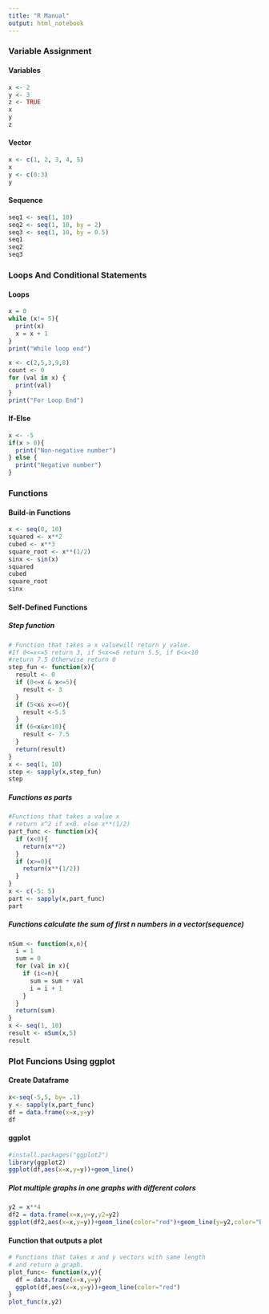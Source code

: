 ```yaml
---
title: "R Manual"
output: html_notebook
---
```

### Variable Assignment 

#### Variables
```r
x <- 2
y <- 3
z <- TRUE
x
y
z
```

#### Vector
```r
x <- c(1, 2, 3, 4, 5)
x
y <- c(0:3)
y
```

#### Sequence
```r
seq1 <- seq(1, 10)
seq2 <- seq(1, 10, by = 2)
seq3 <- seq(1, 10, by = 0.5)
seq1
seq2
seq3
```


### Loops And Conditional Statements

#### Loops
```r
x = 0
while (x!= 5){
  print(x)
  x = x + 1
}
print("While loop end")

```
```r
x <- c(2,5,3,9,8)
count <- 0
for (val in x) {
  print(val)
}
print("For Loop End")
```
#### If-Else
```r
x <- -5
if(x > 0){
  print("Non-negative number")
} else {
  print("Negative number")
}
```
### Functions

#### Build-in Functions
```r
x <- seq(0, 10)
squared <- x**2
cubed <- x**3
square_root <- x**(1/2)
sinx <- sin(x)
squared
cubed 
square_root
sinx
```

#### Self-Defined Functions
##### Step function
```r
# Function that takes a x valuewill return y value. 
#If 0<=x<=5 return 3, if 5<x<=6 return 5.5, if 6<x<10 
#return 7.5 Otherwise return 0  
step_fun <- function(x){
  result <- 0
  if (0<=x & x<=5){
    result <- 3
  }
  if (5<x& x<=6){
    result <-5.5
  }
  if (6<x&x<10){
    result <- 7.5
  }
  return(result)
}
x <- seq(1, 10)
step <- sapply(x,step_fun)
step
```
##### Functions as parts
```r
#Functions that takes a value x
# return x^2 if x<0. else x**(1/2)
part_func <- function(x){
  if (x<0){
    return(x**2)
  }
  if (x>=0){
    return(x**(1/2))
  }
}
x <- c(-5: 5)
part <- sapply(x,part_func)
part
```
##### Functions calculate the sum of first n numbers in a vector(sequence)
```r
nSum <- function(x,n){
  i = 1
  sum = 0
  for (val in x){
    if (i<=n){
      sum = sum + val
      i = i + 1
    }
  }
  return(sum)
}
x <- seq(1, 10)
result <- nSum(x,5)
result
```

### Plot Funcions Using ggplot
#### Create Dataframe
```r
x<-seq(-5,5, by= .1)
y <- sapply(x,part_func)
df = data.frame(x=x,y=y)
df
```
#### ggplot
```r
#install.packages("ggplot2")
library(ggplot2)
ggplot(df,aes(x=x,y=y))+geom_line()
```
##### Plot multiple graphs in one graphs with different colors 
```r
y2 = x**4
df2 = data.frame(x=x,y=y,y2=y2)
ggplot(df2,aes(x=x,y=y))+geom_line(color="red")+geom_line(y=y2,color="blue")
```
#### Function that outputs a plot
```r
# Functions that takes x and y vectors with same length
# and return a graph.
plot_func<- function(x,y){
  df = data.frame(x=x,y=y)
  ggplot(df,aes(x=x,y=y))+geom_line(color="red")
}
plot_func(x,y2)
```

